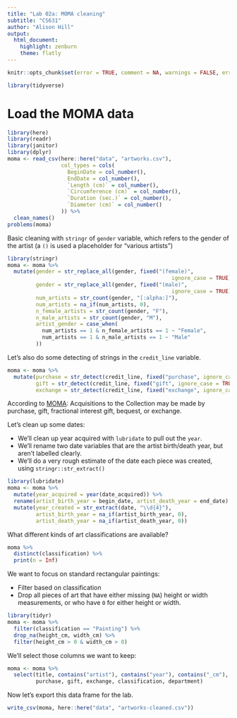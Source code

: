 ```yaml
---
title: "Lab 02a: MOMA cleaning"
subtitle: "CS631"
author: "Alison Hill"
output:
  html_document:
    highlight: zenburn
    theme: flatly
---
```


```r
knitr::opts_chunk$set(error = TRUE, comment = NA, warnings = FALSE, errors = FALSE, messages = FALSE, tidy = FALSE, cache = FALSE)
```

```r
library(tidyverse)
```




# Load the MOMA data

```r
library(here)
library(readr)
library(janitor)
library(dplyr)
moma <- read_csv(here::here("data", "artworks.csv"),
                 col_types = cols(
                   BeginDate = col_number(),
                   EndDate = col_number(),
                   `Length (cm)` = col_number(),
                   `Circumference (cm)` = col_number(),
                   `Duration (sec.)` = col_number(),
                   `Diameter (cm)` = col_number()
                 )) %>% 
  clean_names()
problems(moma)
```

Basic cleaning with `stringr` of `gender` variable, which refers to the gender of the artist (a `()` is used a placeholder for "various artists")

```r
library(stringr)
moma <- moma %>% 
  mutate(gender = str_replace_all(gender, fixed("(female)", 
                                                    ignore_case = TRUE), "F"),
         gender = str_replace_all(gender, fixed("(male)", 
                                                    ignore_case = TRUE), "M"),
         num_artists = str_count(gender, "[:alpha:]"),
         num_artists = na_if(num_artists, 0),
         n_female_artists = str_count(gender, "F"),
         n_male_artists = str_count(gender, "M"),
         artist_gender = case_when(
           num_artists == 1 & n_female_artists == 1 ~ "Female",
           num_artists == 1 & n_male_artists == 1 ~ "Male"
         ))
```


Let's also do some detecting of strings in the `credit_line` variable.

```r
moma <- moma %>% 
  mutate(purchase = str_detect(credit_line, fixed("purchase", ignore_case = TRUE)),
         gift = str_detect(credit_line, fixed("gift", ignore_case = TRUE)),
         exchange = str_detect(credit_line, fixed("exchange", ignore_case = TRUE)))
```

According to [MOMA](https://www.moma.org/momaorg/shared/pdfs/docs/explore/CollectionsMgmtPolicyMoMA_Oct10.pdf):
Acquisitions to the Collection may be made by purchase, gift, fractional interest gift, bequest, or exchange. 

Let's clean up some dates:

- We'll clean up year acquired with `lubridate` to pull out the `year`.
- We'll rename two date variables that are the artist birth/death year, but aren't labelled clearly.
- We'll do a very rough estimate of the date each piece was created, using `stringr::str_extract()`

```r
library(lubridate)
moma <- moma %>% 
  mutate(year_acquired = year(date_acquired)) %>% 
  rename(artist_birth_year = begin_date, artist_death_year = end_date) %>% 
  mutate(year_created = str_extract(date, "\\d{4}"),
         artist_birth_year = na_if(artist_birth_year, 0),
         artist_death_year = na_if(artist_death_year, 0))
```



What different kinds of art classifications are available?

```r
moma %>% 
  distinct(classification) %>% 
  print(n = Inf)
```

We want to focus on standard rectangular paintings:

- Filter based on classification
- Drop all pieces of art that have either missing (`NA`) height or width measurements, or who have `0` for either height or width.

```r
library(tidyr)
moma <- moma %>% 
  filter(classification == "Painting") %>% 
  drop_na(height_cm, width_cm) %>% 
  filter(height_cm > 0 & width_cm > 0)
```

We'll select those columns we want to keep:

```r
moma <- moma %>% 
  select(title, contains("artist"), contains("year"), contains("_cm"),
         purchase, gift, exchange, classification, department)
```


Now let's export this data frame for the lab.
```r
write_csv(moma, here::here("data", "artworks-cleaned.csv"))
```

